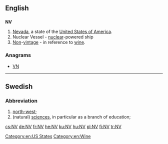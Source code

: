 {{also|N.V.|Nv|nV}}
==English==

==={{abbreviation-old|en}}===
'''NV'''

# [[Nevada]], a state of the [[United States of America]].
# Nuclear Vessel - [[nuclear]]-powered ship
# [[non|Non]]-[[vintage]] - in reference to [[wine]].

===Anagrams===
* [[VN#English|VN]]

[[Category:en:US States]]
[[Category:en:Wine]]

----

==Swedish==

===Abbreviation===
{{head|sv|abbreviation}}

# [[north-west]]; {{abbreviation of|nordväst|lang=sv}}
# (natural) [[sciences]], in particular as a branch of education; {{abbreviation of|naturvetenskap|lang=sv}}

[[cs:NV]]
[[de:NV]]
[[fr:NV]]
[[he:NV]]
[[ku:NV]]
[[hu:NV]]
[[pl:NV]]
[[fi:NV]]
[[tr:NV]]